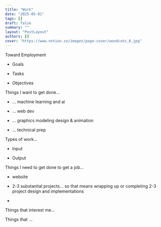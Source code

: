 ```yaml
---
title: "Work"
date: "2025-05-01"
tags: []
draft: false
summary: ""
layout: "PostLayout"
authors: []
cover: "https://www.notion.so/images/page-cover/woodcuts_8.jpg"
---
```


Toward Employment

- Goals

- Tasks

- Objectives

Things I want to get done…

- … machine learning and ai

- … web dev

- … graphics modeling design & animation

- … technical prep

Types of work…

- Input

- Output

Things I need to get done to get a job…

- website

- 2-3 substantial projects… so that means wrapping up or completing 2-3 project design and implementations

- 

Things that interest me…

Things that …